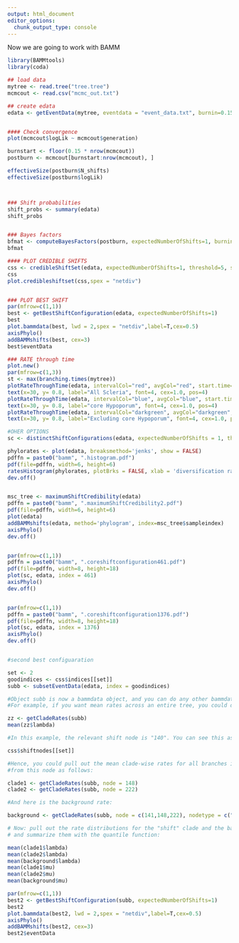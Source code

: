 ```yaml
---
output: html_document
editor_options: 
  chunk_output_type: console
---
```



Now we are going to work with BAMM

```r
library(BAMMtools)
library(coda)

## load data
mytree <- read.tree("tree.tree")
mcmcout <- read.csv("mcmc_out.txt")

## create edata
edata <- getEventData(mytree, eventdata = "event_data.txt", burnin=0.15)


#### Check convergence
plot(mcmcout$logLik ~ mcmcout$generation)

burnstart <- floor(0.15 * nrow(mcmcout))
postburn <- mcmcout[burnstart:nrow(mcmcout), ]

effectiveSize(postburn$N_shifts)
effectiveSize(postburn$logLik)



### Shift probabilities
shift_probs <- summary(edata)
shift_probs


### Bayes factors
bfmat <- computeBayesFactors(postburn, expectedNumberOfShifts=1, burnin=0.15)
bfmat

#### PLOT CREDIBLE SHIFTS
css <- credibleShiftSet(edata, expectedNumberOfShifts=1, threshold=5, set.limit = 0.95)
css
plot.credibleshiftset(css,spex = "netdiv")


### PLOT BEST SHIFT
par(mfrow=c(1,1))
best <- getBestShiftConfiguration(edata, expectedNumberOfShifts=1)
best
plot.bammdata(best, lwd = 2,spex = "netdiv",label=T,cex=0.5)
axisPhylo()
addBAMMshifts(best, cex=3)
best$eventData

### RATE through time
plot.new()
par(mfrow=c(1,3))
st <- max(branching.times(mytree))
plotRateThroughTime(edata, intervalCol="red", avgCol="red", start.time=st, ylim=c(0,1), cex.axis=1,ratetype='netdiv')
text(x=30, y= 0.8, label="All Scleria", font=4, cex=1.0, pos=4)
plotRateThroughTime(edata, intervalCol="blue", avgCol="blue", start.time=st, node=222, ylim=c(0,1), cex.axis=1,ratetype='netdiv')
text(x=30, y= 0.8, label="core Hypoporum", font=4, cex=1.0, pos=4)
plotRateThroughTime(edata, intervalCol="darkgreen", avgCol="darkgreen", start.time=st, node=222, nodetype = "exclude", ylim=c(0,1), cex.axis=1,ratetype='netdiv')
text(x=30, y= 0.8, label="Excluding core Hypoporum", font=4, cex=1.0, pos=4)

#OHER OPTIONS
sc <- distinctShiftConfigurations(edata, expectedNumberOfShifts = 1, threshold = 5)

phylorates <- plot(edata, breaksmethod='jenks', show = FALSE)
pdffn = paste0("bamm", ".histogram.pdf")
pdf(file=pdffn, width=6, height=6)
ratesHistogram(phylorates, plotBrks = FALSE, xlab = 'diversification rates')
dev.off()


msc_tree <- maximumShiftCredibility(edata)
pdffn = paste0("bamm", ".maximumShiftCredibility2.pdf")
pdf(file=pdffn, width=6, height=6)
plot(edata)
addBAMMshifts(edata, method='phylogram', index=msc_tree$sampleindex)
axisPhylo()
dev.off()


par(mfrow=c(1,1))
pdffn = paste0("bamm", ".coreshiftconfiguration461.pdf")
pdf(file=pdffn, width=8, height=18)
plot(sc, edata, index = 461)
axisPhylo()
dev.off()


par(mfrow=c(1,1))
pdffn = paste0("bamm", ".coreshiftconfiguration1376.pdf")
pdf(file=pdffn, width=8, height=18)
plot(sc, edata, index = 1376)
axisPhylo()
dev.off()


#second best configuaration

set <- 2
goodindices <- css$indices[[set]]
subb <- subsetEventData(edata, index = goodindices)

#Object subb is now a bammdata object, and you can do any other bammdata operation. 
#For example, if you want mean rates across an entire tree, you could do:

zz <- getCladeRates(subb)
mean(zz$lambda)

#In this example, the relevant shift node is "140". You can see this as follows:

css$shiftnodes[[set]]

#Hence, you could pull out the mean clade-wise rates for all branches in the clade descended
#from this node as follows:

clade1 <- getCladeRates(subb, node = 148)
clade2 <- getCladeRates(subb, node = 222)

#And here is the background rate:

background <- getCladeRates(subb, node = c(141,148,222), nodetype = c("include","exclude","exclude"))

# Now: pull out the rate distributions for the "shift" clade and the background lineages,
# and summarize them with the quantile function:

mean(clade1$lambda)
mean(clade2$lambda)
mean(background$lambda)
mean(clade1$mu)
mean(clade2$mu)
mean(background$mu)

par(mfrow=c(1,1))
best2 <- getBestShiftConfiguration(subb, expectedNumberOfShifts=1)
best2
plot.bammdata(best2, lwd = 2,spex = "netdiv",label=T,cex=0.5)
axisPhylo()
addBAMMshifts(best2, cex=3)
best2$eventData






```


